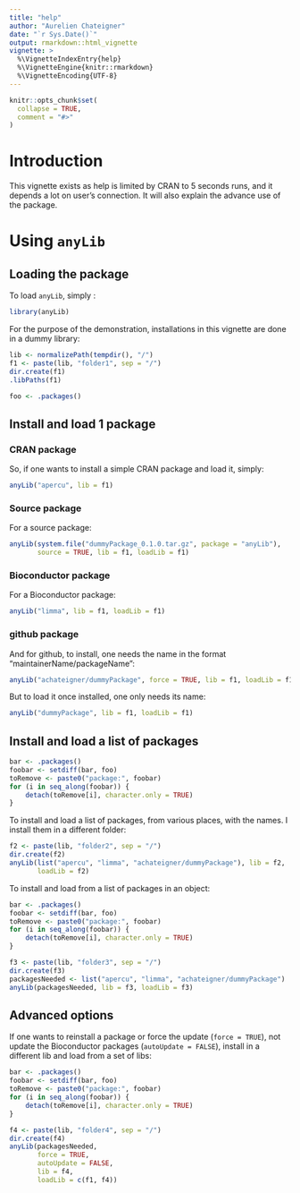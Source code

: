 ```yaml
---
title: "help"
author: "Aurelien Chateigner"
date: "`r Sys.Date()`"
output: rmarkdown::html_vignette
vignette: >
  %\VignetteIndexEntry{help}
  %\VignetteEngine{knitr::rmarkdown}
  %\VignetteEncoding{UTF-8}
---
```


```r
knitr::opts_chunk$set(
  collapse = TRUE,
  comment = "#>"
)
```

# Introduction

This vignette exists as help is limited by CRAN to 5 seconds runs, and it
depends a lot on user's connection. It will also explain the advance use of the
package.

# Using `anyLib`

## Loading the package

To load `anyLib`, simply :
```r
library(anyLib)
```

For the purpose of the demonstration, installations in this vignette are done
in a dummy library:
```r
lib <- normalizePath(tempdir(), "/")
f1 <- paste(lib, "folder1", sep = "/")
dir.create(f1)
.libPaths(f1)
```

```r
foo <- .packages()
```

## Install and load 1 package

### CRAN package

So, if one wants to install a simple CRAN package and load it, simply:

```r
anyLib("apercu", lib = f1)
```

### Source package

For a source package:
```r
anyLib(system.file("dummyPackage_0.1.0.tar.gz", package = "anyLib"),
       source = TRUE, lib = f1, loadLib = f1)
```

### Bioconductor package

For a Bioconductor package:

```r
anyLib("limma", lib = f1, loadLib = f1)
```

### github package

And for github, to install, one needs the name in the format
"maintainerName/packageName":
```r
anyLib("achateigner/dummyPackage", force = TRUE, lib = f1, loadLib = f1)
```

But to load it once installed, one only needs its name:
```r
anyLib("dummyPackage", lib = f1, loadLib = f1)
```

## Install and load a list of packages

```r
bar <- .packages()
foobar <- setdiff(bar, foo)
toRemove <- paste0("package:", foobar)
for (i in seq_along(foobar)) {           
    detach(toRemove[i], character.only = TRUE)    
}
```


To install and load a list of packages, from various places, with the names. I
install them in a different folder:
```r
f2 <- paste(lib, "folder2", sep = "/")
dir.create(f2)
anyLib(list("apercu", "limma", "achateigner/dummyPackage"), lib = f2,
       loadLib = f2)
```

To install and load from a list of packages in an object:
```r
bar <- .packages()
foobar <- setdiff(bar, foo)
toRemove <- paste0("package:", foobar)
for (i in seq_along(foobar)) {           
    detach(toRemove[i], character.only = TRUE)    
}
```

```r
f3 <- paste(lib, "folder3", sep = "/")
dir.create(f3)
packagesNeeded <- list("apercu", "limma", "achateigner/dummyPackage")
anyLib(packagesNeeded, lib = f3, loadLib = f3)
```

## Advanced options

If one wants to reinstall a package or force the update (`force = TRUE`), not
update the Bioconductor packages (`autoUpdate = FALSE`), install in a different
lib and load from a set of libs:
```r
bar <- .packages()
foobar <- setdiff(bar, foo)
toRemove <- paste0("package:", foobar)
for (i in seq_along(foobar)) {           
    detach(toRemove[i], character.only = TRUE)    
}
```

```r
f4 <- paste(lib, "folder4", sep = "/")
dir.create(f4)
anyLib(packagesNeeded,
       force = TRUE,
       autoUpdate = FALSE,
       lib = f4,
       loadLib = c(f1, f4))

```

